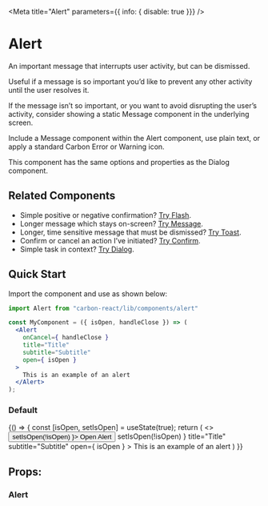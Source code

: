 

<Meta
  title="Alert"
  parameters={{ info: { disable: true }}}
/>

# Alert
An important message that interrupts user activity, but can be dismissed.

Useful if a message is so important you’d like to prevent any other activity until the user resolves it.

If the message isn’t so important, or you want to avoid disrupting the user’s activity, consider showing a static Message component in the underlying screen.

Include a Message component within the Alert component, use plain text, or apply a standard Carbon Error or Warning icon.

This component has the same options and properties as the Dialog component.

## Related Components
- Simple positive or negative confirmation? [Try Flash](/?path=/story/flash--default "Try Flash").
- Longer message which stays on-screen? [Try Message](/?path=/docs/message--default-story "Try Message").
- Longer, time sensitive message that must be dismissed? [Try Toast](/?path=/docs/design-system-toast--default-story "Try Toast").
- Confirm or cancel an action I’ve initiated? [Try Confirm](/?path=/docs/confirm--default-story "Try Confirm").
- Simple task in context? [Try Dialog](/?path=/docs/dialog--default-story "Try Dialog").

## Quick Start

Import the component and use as shown below:

```jsx
import Alert from "carbon-react/lib/components/alert"

const MyComponent = ({ isOpen, handleClose }) => (
  <Alert
    onCancel={ handleClose }
    title="Title"
    subtitle="Subtitle"
    open={ isOpen }
  >
    This is an example of an alert
  </Alert>
);
```

### Default

<Preview>
  <Story name="default">
    {() => {
      const [isOpen, setIsOpen] = useState(true);
      return (
        <>
          <Button onClick={ () => setIsOpen(!isOpen) }>
            Open Alert
          </Button>
          <Alert
            onCancel={ () => setIsOpen(!isOpen) }
            title="Title"
            subtitle="Subtitle"
            open={ isOpen }
          >
            This is an example of an alert
          </Alert>
        </>
      )
    }}
  </Story>
</Preview>

## Props:

### Alert

<Props of={Alert} />
